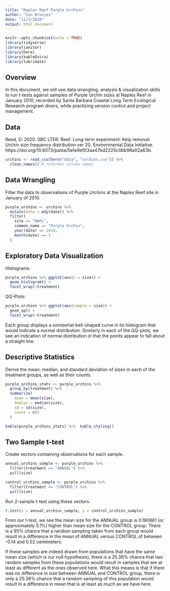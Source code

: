 ```yaml
---
title: "Naples Reef Purple Urchins"
author: "Ian Brunjes"
date: "11/3/2020"
output: html_document
---
```


```r
knitr::opts_chunk$set(echo = TRUE)
library(tidyverse)
library(janitor)
library(here)
library(kableExtra)
library(lubridate)
```

## Overview

In this document, we will use data wrangling, analysis & visualization skills to run t-tests against samples of Purple Urchin sizes at Naples Reef in January 2010, recorded by Santa Barbara Coastal Long Term Ecological Research program divers, while practicing version control and project management.

## Data

Reed, D. 2020. SBC LTER: Reef: Long-term experiment: Kelp removal: Urchin size frequency distribution ver 20. Environmental Data Initiative. https://doi.org/10.6073/pasta/5a1e9ef03aa47bd2225c0bb98a02a63b.

```r
urchins <- read_csv(here("data", "urchins.csv")) %>%
  clean_names() # reformat column names
```

## Data Wrangling

Filter the data to observations of Purple Urchins at the Naples Reef site in January of 2010.

```r
purple_urchins <- urchins %>%
  mutate(date = mdy(date)) %>% 
  filter(
    site == "NAPL",
    common_name == "Purple Urchin",
    year(date) == 2010,
    month(date) == 1
  )
```


## Exploratory Data Visualization

Histograms:

```r
purple_urchins %>% ggplot(aes(x = size)) +
  geom_histogram() +
  facet_wrap(~treatment)
```

QQ-Plots:

```r
purple_urchins %>% ggplot(aes(sample = size)) +
  geom_qq() +
  facet_wrap(~treatment)
```

Each group displays a somewhat bell-shaped curve in its histogram that would indicate a normal distribution. Similarly in each of the QQ-plots, we see an indication of normal distribution in that the points appear to fall about a straight line.

## Descriptive Statistics

Derive the mean, median, and standard deviation of sizes in each of the treatment groups, as well as their counts.

```r
purple_urchins_stats <- purple_urchins %>% 
  group_by(treatment) %>% 
  summarize(
    mean = mean(size),
    median = median(size),
    sd = sd(size),
    count = n()
  )

kable(purple_urchins_stats) %>%  kable_styling()
```

## Two Sample t-test

Create vectors containing observations for each sample.

```r
annual_urchins_sample <- purple_urchins %>% 
  filter(treatment == "ANNUAL") %>% 
  pull(size)

control_urchins_sample <- purple_urchins %>% 
  filter(treatment == "CONTROL") %>% 
  pull(size)
```

Run 2-sample t-test using these vectors.

```r
t.test(x = annual_urchins_sample, y = control_urchins_sample)
```

From our t-test, we see the mean size for the ANNUAL group is 0.190861 (or approximately 5.1%) higher than mean size for the CONTROL group. There is a 95% chance that a random sampling taken from each group would result in a difference in the mean of ANNUAL versus CONTROL of between -0.14 and 0.52 centimeters.

If these samples are indeed drawn from populations that have the same mean size (which is our null hypothesis), there is a 25.36% chance that two random samples from these populations would result in samples that are at least as different as the ones observed here. What this means is that if there was no difference in size between ANNUAL and CONTROL group, there is only a 25.36% chance that a random sampling of this population would result in a difference in mean that is at least as much as we have here.


